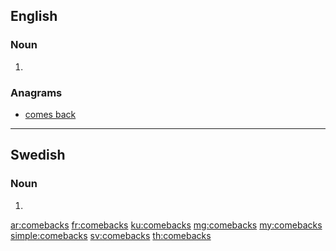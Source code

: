 {{also|Comebacks}}
==English==

===Noun===
{{head|en|plural}}

# {{plural of|comeback|lang=en}}

===Anagrams===
* [[comes back#English|comes back]]

----

==Swedish==

===Noun===
{{head|sv|noun form}}

# {{sv-noun-form-indef-gen|comeback}}

[[ar:comebacks]]
[[fr:comebacks]]
[[ku:comebacks]]
[[mg:comebacks]]
[[my:comebacks]]
[[simple:comebacks]]
[[sv:comebacks]]
[[th:comebacks]]